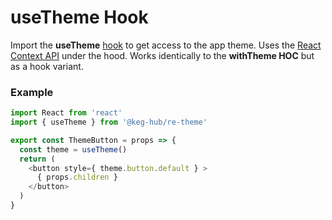 <!--- useTheme.stories.mdx -->

<Meta
  title="Hooks/useTheme"
  component={UseTheme}
/>


<h1 style={{ paddingBottom: 10 }} >
  useTheme Hook
</h1>
<p style={{ margin: 0, marginBottom: 20 }} >
  Import the <b>useTheme</b> <a href="https://reactjs.org/docs/hooks-intro.html" >hook</a> to get access to the app theme. Uses the <a href="https://reactjs.org/docs/context.html" >React Context API</a> under the hood. Works identically to the <b>withTheme HOC</b> but as a hook variant.
</p>


<Preview>
  <Story name='useTheme'>
    <UseTheme children={'useTheme Button'} />
  </Story>
</Preview>

### Example 
```js
import React from 'react'
import { useTheme } from '@keg-hub/re-theme'

export const ThemeButton = props => {
  const theme = useTheme()
  return (
    <button style={ theme.button.default } >
      { props.children }
    </button>
  )
}
```
